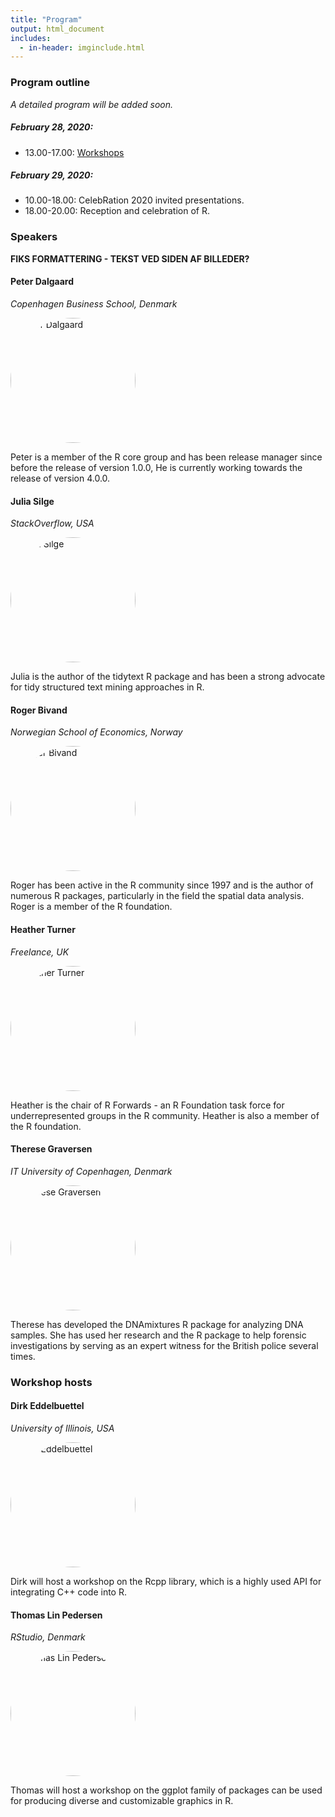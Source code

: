```yaml
---
title: "Program"
output: html_document
includes:
  - in-header: imginclude.html
---
```


### Program outline
*A detailed program will be added soon.*


##### February 28, 2020:

- 13.00-17.00: [Workshops](workshops.html)

##### February 29, 2020:

- 10.00-18.00: CelebRation 2020 invited presentations.
- 18.00-20.00: Reception and celebration of R. 



### Speakers

**FIKS FORMATTERING - TEKST VED SIDEN AF BILLEDER?**



#### Peter Dalgaard
*Copenhagen Business School, Denmark* 

<img src="./pics/peterdalgaard.jpg" alt="Peter Dalgaard" style="width:200px;border-radius:50%">

Peter is a member of the R core group and has been release manager since before the release of version 1.0.0, He is currently working towards the release of version 4.0.0.


#### Julia Silge 
*StackOverflow, USA*

<img src="./pics/juliasilge.jpg" alt="Julia Silge" style="width:200px;border-radius:50%">

Julia is the author of the tidytext R package and has been a strong advocate for tidy structured text mining approaches in R. 

#### Roger Bivand 
*Norwegian School of Economics, Norway*

<img src="./pics/rogerbivand.jpg" alt="Roger Bivand" style="width:200px;border-radius:50%">

Roger has been active in the R community since 1997 and is the author of numerous R packages, particularly in the field the spatial data analysis. Roger is a member of the R foundation.

#### Heather Turner 
*Freelance, UK*

<img src="./pics/heatherturner.png" alt="Heather Turner" style="width:200px;border-radius:50%">

Heather is the chair of R Forwards - an R Foundation task force for underrepresented groups in the R community. Heather is also a member of the R foundation. 

#### Therese Graversen
*IT University of Copenhagen, Denmark*

<img src="./pics/theresegraversen.jpg" alt="Therese Graversen" style="width:200px;border-radius:50%;object-fit:cover">

Therese has developed the DNAmixtures R package for analyzing DNA samples. She has used her research and the R package to help forensic investigations by serving as an expert witness for the British police several times.



### Workshop hosts

#### Dirk Eddelbuettel
*University of Illinois, USA*

<img src="./pics/dirkeddelbuettel.jpeg" alt="Dirk Eddelbuettel" style="width:200px;border-radius:50%">

Dirk will host a workshop on the Rcpp library, which is a highly used API for integrating C++ code into R.


#### Thomas Lin Pedersen
*RStudio, Denmark*

<img src="./pics/thomaslinpedersen.jpg" alt="Thomas Lin Pedersen" style="width:200px;border-radius:50%">

Thomas will host a workshop on the ggplot family of packages can be used for producing diverse and customizable graphics in R. 